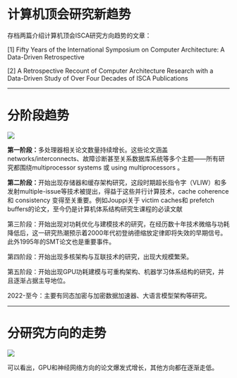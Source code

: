 # 计算机顶会研究新趋势

存档两篇介绍计算机顶会ISCA研究方向趋势的文章：

\[1] Fifty Years of the International Symposium on Computer Architecture: A Data-Driven Retrospective

\[2] A Retrospective Recount of Computer Architecture Research with a Data-Driven Study of Over Four Decades of ISCA Publications

***

# 分阶段趋势

![](image/image_X1PkL8blhF.png)

**第一阶段：**多处理器相关论文数量持续增长。这些论文涵盖networks/interconnects、故障诊断甚至关系数据库系统等多个主题——所有研究都围绕multiprocessor systems 或 using multiprocessors 。

**第二阶段：**开始出现存储器和缓存架构研究，这段时期超长指令字（VLIW）和多发射multiple-issue等技术被提出，得益于这些并行计算技术，cache coherence 和 consistency 变得至关重要。例如Jouppi关于 victim caches和 prefetch buffers的论文，至今仍是计算机体系结构研究生课程的必读文献

第三阶段：开始出现对功耗优化与建模技术的研究，在经历数十年技术微缩与功耗降低后，这一研究热潮预示着2000年代初登纳德缩放定律即将失效的早期信号。此外1995年的SMT论文也是重要事件。

第四阶段：开始出现多核架构与互联技术的研究，出现大规模繁荣。

第五阶段：开始出现GPU功耗建模与可重构架构、机器学习体系结构的研究，并且逐渐占据主导地位。

2022-至今：主要有同态加密与加密数据加速器、大语言模型架构等研究。

***

# 分研究方向的走势

![](image/1cfcd31e606acefd8b25728da7f606f6_4Ldlb_Uzmd.png)

可以看出，GPU和神经网络方向的论文爆发式增长，其他方向都在逐渐走低。


